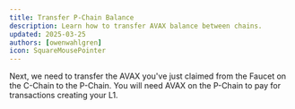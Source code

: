 ```yaml
---
title: Transfer P-Chain Balance
description: Learn how to transfer AVAX balance between chains.
updated: 2025-03-25
authors: [owenwahlgren]
icon: SquareMousePointer
---
```



Next, we need to transfer the AVAX you've just claimed from the Faucet on the C-Chain to the
P-Chain. You will need AVAX on the P-Chain to pay for transactions creating your L1.

<ToolboxMdxWrapper>
    <CrossChainTransfer />
</ToolboxMdxWrapper>
